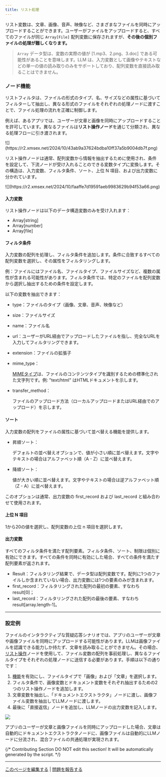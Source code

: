 ```yaml
---
title: リスト処理
---
```


リスト変数は、文章、画像、音声、映像など、さまざまなファイルを同時にアップロードすることができます。ユーザーがファイルをアップロードすると、すべてのファイルが同じ `Array[File]` 配列変数に保存されますが、**その後の個別ファイルの処理が難しくなります。**

> `Array` データ型は、変数の実際の値が \[1.mp3、2.png、3.doc] である可能性があることを意味します。LLM は、入力変数として画像やテキストなどの単一の値の読み取りのみをサポートしており、配列変数を直接読み取ることはできません。

### ノード機能

リストフィルタは、ファイルの形式のタイプ、名、サイズなどの属性に基づいてフィルターして抽出し、異なる形式のファイルをそれぞれの処理ノードに渡すことで、ファイル処理の流れを正確に制御します。

例えば、あるアプリでは、ユーザーが文章と画像を同時にアップロードすることを許可しています。異なるファイルは**リスト操作ノード**を通じて分類され、異なる処理フローに引き渡されます。

<Frame caption="異なるファイルタイプのフロー分岐">
![](https://r2.xmsex.net/2024/10/43ab9a37624bdba10ff37a5b9004db7f.png)
</Frame>

リスト操作ノードは通常、配列変数から情報を抽出するために使用され、条件を設定して、下流ノードが受け入れることのできる変数タイプに変換します。その構造は、入力変数、フィルタ条件、ソート、上位 N 項目、および出力変数に分かれています。

<Frame caption="リスト操作ノード">
![](https://r2.xmsex.net/2024/10/faaffe7d19591aeb9983629b94f53a66.png)
</Frame>

#### 入力変数

リスト操作ノードは以下のデータ構造変数のみを受け入れます：

* Array[string]
* Array[number]
* Array[file]

#### フィルタ条件

入力変数の配列を処理し、フィルタ条件を追加します。条件に合致するすべての配列変数を選択し、その属性をフィルタリングします。

例：ファイルにはファイル名、ファイルタイプ、ファイルサイズなど、複数の属性が含まれる可能性があります。フィルタ条件では、特定のファイルを配列変数から選択し抽出するための条件を設定します。

以下の変数を抽出できます：

* type：ファイルのタイプ（画像、文章、音声、映像など）
* size：ファイルサイズ
* name：ファイル名
* url：ユーザーがURL経由でアップロードしたファイルを指し、完全なURLを入力してフィルタリングできます。
* extension：ファイルの拡張子
* mime_type：

    [MIMEタイプ](https://datatracker.ietf.org/doc/html/rfc2046)は、ファイルのコンテンツタイプを識別するための標準化された文字列です。例: "text/html" はHTMLドキュメントを示します。

* transfer_method：

    ファイルのアップロード方法（ローカルアップロードまたはURL経由でのアップロード）を示します。

#### ソート

入力変数の配列をファイルの属性に基づいて並べ替える機能を提供します。

- 昇順ソート：

    デフォルトの並べ替えオプションで、値が小さい順に並べ替えます。文字やテキストの場合はアルファベット順（A - Z）に並べ替えます。

- 降順ソート：

    値が大きい順に並べ替えます。文字やテキストの場合は逆アルファベット順（Z - A）に並べ替えます。

このオプションは通常、出力変数の first_record および last_record と組み合わせて使用されます。

#### 上位 N 項目

1から20の値を選択し、配列変数の上位 n 項目を選択します。

#### 出力変数

すべてのフィルタ条件を満たす配列要素。フィルタ条件、ソート、制限は個別に有効にできます。すべての条件を同時に有効にした場合、すべての条件を満たす配列要素が返されます。

* Result：フィルタリング結果で、データ型は配列変数です。配列に1つのファイルしか含まれていない場合、出力変数には1つの要素のみが含まれます。
* first_record：フィルタリングされた配列の最初の要素、すなわち result[0]；
* last_record：フィルタリングされた配列の最後の要素、すなわち result[array.length-1]。

***

### 設定例

ファイルのインタラクティブな質疑応答シナリオでは、アプリのユーザーが文章や画像ファイルを同時にアップロードする可能性があります。LLMは画像ファイルを認識できる能力しか持たず、文章を読み取ることができません。その場合、[リスト操作](/ja-jp/guides/workflow/nodes/list-operator)ノードを使用して、ファイル変数の配列を事前処理し、異なるファイルタイプをそれぞれの処理ノードに送信する必要があります。手順は以下の通りです：

1. [機能](/ja-jp/guides/workflow/additional-features)を有効にし、ファイルタイプで「画像」および「文章」を選択します。
2. フィルタ条件で、画像変数とドキュメント変数をそれぞれ抽出するための2つのリスト操作ノードを追加します。
3. 文章変数を抽出し、「ドキュメントエクストラクタ」ノードに渡し、画像ファイル変数を抽出してLLMノードに渡します。
4. 最後に「直接返信」ノードを追加し、LLMノードの出力変数を記入します。

![](/ja-jp/img/1eb561e0c60741f668a93533ed98bfb5.png)

アプリのユーザーが文章と画像ファイルを同時にアップロードした場合、文章は自動的にドキュメントエクストラクタノードに、画像ファイルは自動的にLLMノードに分流され、混合ファイルの共通処理が実現されます。

{/*
Contributing Section
DO NOT edit this section!
It will be automatically generated by the script.
*/}

---

[このページを編集する](https://github.com/langgenius/dify-docs/edit/main/ja-jp/guides/workflow/node/list-operator.mdx) | [問題を報告する](https://github.com/langgenius/dify-docs/issues/new?template=docs.yml)


